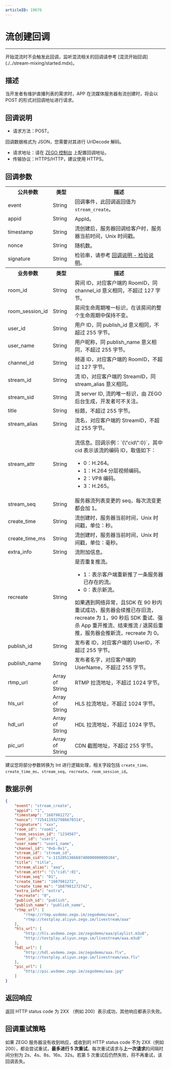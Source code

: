 ```yaml
---
articleID: 19676
---
```



# 流创建回调

---

<Warning title="注意">
开始混流时不会触发此回调，监听混流相关的回调请参考 [混流开始回调](./../stream-mixing/started.mdx)。
</Warning>

## 描述

当开发者有维护直播列表的需求时，APP 在流媒体服务器有流创建时，将会以 POST 的形式对回调地址进行请求。

## 回调说明

- 请求方法：POST。

<Note title="说明">
    回调数据格式为 JSON，您需要对其进行 UrlDecode 解码。
</Note>




- 请求地址：请在 [ZEGO 控制台](https://console.zego.im/) 上配置回调地址。
- 传输协议：HTTPS/HTTP，建议使用 HTTPS。



## 回调参数

<table>
  
<tbody><tr>
<th>公共参数</th>
<th>类型</th>
<th>描述</th>
</tr>
<tr>
<td>event</td>
<td>String</td>
<td>回调事件，此回调返回值为 <code>stream_create</code>。</td>
</tr>
<tr>
<td>appid</td>
<td>String</td>
<td>AppId。</td>
</tr>
<tr>
<td>timestamp</td>
<td>String</td>
<td>流创建后，服务器回调给客户时，服务器当前时间，Unix 时间戳。</td>
</tr>
<tr>
<td>nonce</td>
<td>String</td>
<td>随机数。</td>
</tr>
<tr>
<td>signature</td>
<td>String</td>
<td>检验串，请参考 <a target="_blank" href="!Callback/Overview">回调说明 - 检验说明</a>。</td>
</tr>
<tr>
<th>业务参数</th>
<th>类型</th>
<th>描述</th>
</tr>
<tr>
<td>room_id</td>
<td>String</td>
<td>房间 ID，对应客户端的 RoomID，同 channel_id 意义相同，不超过 127 字节。</td>
</tr>
<tr>
<td>room_session_id</td>
<td>String</td>
<td>房间生命周期唯一标识，在该房间的整个生命周期中保持不变。</td>
</tr>
<tr>
<td>user_id</td>
<td>String</td>
<td>用户 ID，同 publish_id 意义相同，不超过 255 字节。</td>
</tr>
<tr>
<td>user_name</td>
<td>String</td>
<td>用户昵称，同 publish_name 意义相同，不超过 255 字节。</td>
</tr>
<tr>
<td>channel_id</td>
<td>String</td>
<td>频道 ID，对应客户端的 RoomID，不超过 127 字节。</td>
</tr>
<tr>
<td>stream_id</td>
<td>String</td>
<td>流 ID，对应客户端的 StreamID，同 stream_alias 意义相同。</td>
</tr>
<tr>
<td>stream_sid</td>
<td>String</td>
<td>流 server ID, 流的唯一标识，由 ZEGO 后台生成，开发者可不关注。</td>
</tr>
<tr>
<td>title</td>
<td>String</td>
<td>标题，不超过 255 字节。</td>
</tr>
<tr>
<td>stream_alias</td>
<td>String</td>
<td>流名，对应客户端的 StreamID，不超过 255 字节。</td>
</tr>
<tr>
<td>stream_attr</td>
<td>String</td>
<td><p>流信息。回调示例：`{\"cid\":0}`，其中 cid 表示该流的编码 ID，取值如下：</p><ul><li>0：H.264。</li><li>1：H.264 分层视频编码。</li><li>2：VP8 编码。</li><li>3：H.265。</li></ul></td>
</tr>
<tr>
<td>stream_seq</td>
<td>String</td>
<td>服务器流列表变更的 seq，每次流变更都会加 1。</td>
</tr>
<tr>
<td>create_time</td>
<td>String</td>
<td>流创建时，服务器当前时间，Unix 时间戳，单位：秒。</td>
</tr>
<tr>
<td>create_time_ms</td>
<td>String</td>
<td>流创建时，服务器当前时间，Unix 时间戳，单位：毫秒。</td>
</tr>
<tr>
<td>extra_info</td>
<td>String</td>
<td>流附加信息。</td>
</tr>
<tr>
<td>recreate</td>
<td>String</td>
<td>
是否重复推流。<ul><li>1：表示客户端重新推了一条服务器已存在的流。</li><li>0：表示新流。</li></ul>
<Note title="说明">
如果遇到网络异常，且SDK 在 90 秒内重试成功，服务器会续推已存旧流，recreate 为 1，90 秒后 SDK 重试、强杀 App 重开推流、结束推流 / 退房后重推，服务器会推新流，recreate 为 0。
</Note>
</td>
</tr>
<tr>
<td>publish_id</td>
<td>String</td>
<td>发布者 ID，对应客户端的 UserID，不超过 255 字节。</td>
</tr>
<tr>
<td>publish_name</td>
<td>String</td>
<td>发布者名字，对应客户端的 UserName，不超过 255 字节。</td>
</tr>
<tr>
<td>rtmp_url</td>
<td>Array of String</td>
<td>RTMP 拉流地址，不超过 1024 字节。</td>
</tr>
<tr>
<td>hls_url</td>
<td>Array of String</td>
<td>HLS 拉流地址，不超过 1024 字节。</td>
</tr>
<tr>
<td>hdl_url</td>
<td>Array of String</td>
<td>HDL 拉流地址，不超过 1024 字节。</td>
</tr>
<tr>
<td>pic_url</td>
<td>Array of String</td>
<td>CDN 截图地址，不超过 255 字节。</td>
</tr>
</tbody></table>

<Note title="说明">

建议您将部分参数转换为 Int 进行逻辑处理，相关字段包括 `create_time`、`create_time_ms`、`stream_seq`、`recreate`、`room_session_id`。

</Note>




## 数据示例

```json
{
    "event": "stream_create",
    "appid": "1",
    "timestamp": "1687981272",
    "nonce": "7254119327986670314",
    "signature": "xxx",
    "room_id": "room1",
    "room_session_id": "1234567",
    "user_id": "user1",
    "user_name": "user1_name",
    "channel_id": "0xb-0x1",
    "stream_id": "stream_id",
    "stream_sid": "s-115205136669740000000000104",
    "title": "title",
    "stream_alias": "aaa",
    "stream_attr": "{\"cid\":0}",
    "stream_seq": "01",
    "create_time": "1687981272",
    "create_time_ms": "1687981272742",
    "extra_info": "extra",
    "recreate": "0",
    "publish_id": "publish",
    "publish_name": "publish_name",
    "rtmp_url": [
        "rtmp://rtmp.wsdemo.zego.im/zegodemo/aaa",
        "rtmp://testplay.aliyun.zego.im/livestream/aaa"
    ],
    "hls_url": [
        "http://hls.wsdemo.zego.im/zegodemo/aaa/playlist.m3u8",
        "http://testplay.aliyun.zego.im/livestream/aaa.m3u8"
    ],
    "hdl_url": [
        "http://hdl.wsdemo.zego.im/zegodemo/aaa.flv",
        "http://testplay.aliyun.zego.im/livestream/aaa.flv"
    ],
    "pic_url": [
        "http://pic.wsdemo.zego.im/zegodemo/aaa.jpg"
    ]
}
```

## 返回响应

返回 HTTP status code 为 2XX （例如 200）表示成功，其他响应都表示失败。


## 回调重试策略

如果 ZEGO 服务器没有收到响应，或收到的 HTTP status code 不为 2XX（例如 200），都会尝试重试，**最多进行 5 次重试**。每次重试请求与**上一次请求**的间隔时间分别为 2s、4s、8s、16s、32s。若第 5 次重试后仍然失败，将不再重试，该回调丢失。
